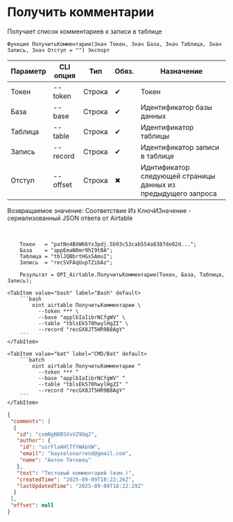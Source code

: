 ﻿---
sidebar_position: 1
description: Получить комментарии и другие функции для работы с Airtable в Открытом пакете интеграций - бесплатной open-source библиотеке интеграций для 1С:Предприятие 8, OneScript и CLI
keywords: [1C, 1С, 1С:Предприятие, 1С:Предприятие 8.3, API, Интеграция, Сервисы, Обмен, OneScript, CLI, Airtable]
---


# Получить комментарии
 Получает список комментариев к записи в таблице



`Функция ПолучитьКомментарии(Знач Токен, Знач База, Знач Таблица, Знач Запись, Знач Отступ = "") Экспорт`

  | Параметр | CLI опция | Тип | Обяз. | Назначение |
  |-|-|-|-|-|
  | Токен | --token | Строка | &#x2714; | Токен |
  | База | --base | Строка | &#x2714; | Идентификатор базы данных |
  | Таблица | --table | Строка | &#x2714; | Идентификатор таблицы |
  | Запись | --record | Строка | &#x2714; | Идентификатор записи в таблице |
  | Отступ | --offset | Строка | &#x2716; | Иднтификатор следующей страницы данных из предыдущего запроса |

  
  Возвращаемое значение:   Соответствие Из КлючИЗначение - сериализованный JSON ответа от Airtable

<br/>




```bsl title="Пример использования для 1С:Предприятие/OneScript"
    Токен   = "patNn4BXW66Yx3pdj.5b93c53cab554a8387de02d...";
    База    = "appEmaN0mr9hI9tBA";
    Таблица = "tblJQBbrtHGsSAmuI";
    Запись  = "recSVFAqUupTZibAz";

    Результат = OPI_Airtable.ПолучитьКомментарии(Токен, База, Таблица, Запись);
```
    

 <Tabs>
  
    <TabItem value="bash" label="Bash" default>
        ```bash
            oint airtable ПолучитьКомментарии \
              --token *** \
              --base "applbIaIibrNCfgWV" \
              --table "tblsEk570hwylHgZI" \
              --record "recGX8JT5HR9B8AgY"
        ```
    </TabItem>
  
    <TabItem value="bat" label="CMD/Bat" default>
        ```batch
            oint airtable ПолучитьКомментарии ^
              --token *** ^
              --base "applbIaIibrNCfgWV" ^
              --table "tblsEk570hwylHgZI" ^
              --record "recGX8JT5HR9B8AgY"
        ```
    </TabItem>
</Tabs>


```json title="Результат"
{
 "comments": [
  {
   "id": "comNgN8BSXsVZ9Qq2",
   "author": {
    "id": "usrFlaAHlTfYWAbVW",
    "email": "bayselonarrend@gmail.com",
    "name": "Антон Титовец"
   },
   "text": "Тестовый комментарий (изм.)",
   "createdTime": "2025-09-09T18:22:26Z",
   "lastUpdatedTime": "2025-09-09T18:22:29Z"
  }
 ],
 "offset": null
}
```
